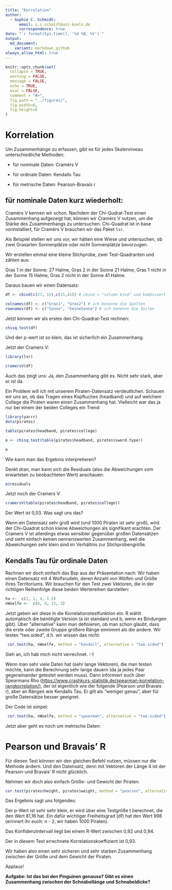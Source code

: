 ```yaml
---
title: "Korrelation"
author:
  - Sophie C. Schmidt:
      email: s.c.schmidt@uni-koeln.de
      correspondence: true
date: "`r format(Sys.time(), '%d %B, %Y')`"
output:
  md_document:
    variant: markdown_github
always_allow_html: true
---
```



```r
knitr::opts_chunk$set(
  collapse = TRUE,
  warning = FALSE,
  message = FALSE,
  echo = TRUE,
  eval = FALSE,
  comment = "#>",
  fig.path = "../figures/",
  fig.width=6, 
  fig.height=6
)
```



# Korrelation
Um Zusammenhänge zu erfassen, gibt es für jedes Skalenniveau unterschiedliche Methoden:

- für nominale Daten: Cramérs V

- für ordinale Daten: Kendalls Tau

- für metrische Daten: Pearson-Bravais r

## für nominale Daten kurz wiederholt:

Cramérs V kennen wir schon. Nachdem der Chi-Qudrat-Test einen Zusammenhang aufgezeigt hat, können wir Cramérs V nutzen, um die Stärke des Zusammenhangs zu untersuchen. Chi-Quadrat ist in base vorinstalliert, für Cramérs V brauchen wir das Paket `lsr`.

Als Beispiel stellen wir uns vor, wir hätten eine Wiese und untersuchen, ob zwei Grasarten Sonnenplätze oder nicht Sonnenplätze bevorzugen.

Wir erstellen einmal eine kleine Stichprobe, zwei Test-Quadranten und zählen aus: 

Gras 1 in der Sonne: 27 Halme, Gras 2 in der Sonne 21 Halme, Gras 1 nicht in der Sonne 15 Halme, Gras 2 nicht in der Sonne 41 Halme.

Daraus bauen wir einen Datensatz:
```r
df <- cbind(c(27, 15),c(21,41)) # cbind = "column bind" und kombiniert zwei Vektoren zu einem Datensatz

colnames(df) <- c("Gras1", "Gras2") # ich benenne die Spalten
rownames(df) <- c("Sonne", "keineSonne") # ich benenne die Zeilen

```
Jetzt können wir als erstes den Chi-Quadrat-Test rechnen:

```r
chisq.test(df)
```
Und der p-wert ist so klein, das ist sicherlich ein Zusammenhang.

Jetzt der Cramers V:

```r
library(lsr)

cramersV(df)
```

Auch das zeigt uns: Ja, den Zusammenhang gibt es. Nicht sehr stark, aber er ist da.

Ein Problem will ich mit unserem Piraten-Datensatz verdeutlichen. Schauen wir uns an, ob das Tragen eines Kopftuches (headband) und auf welchem College die Piraten waren einen Zusammenhang hat. Vielleicht war das ja nur bei einem der beiden Colleges ein Trend:

```r
library(yarrr)
data(pirates)

table(pirates$headband, pirates$college)

e <- chisq.test(table(pirates$headband, pirates$sword.type))

e
```


Wie kann man das Ergebnis interpretieren?

Denkt dran, man kann sich die Residuals (also die Abweichungen vom erwarteten zu beobachteten Wert) anschauen:

```r
e$residuals
```

Jetzt noch der Cramers V:

```r
cramersV(table(pirates$headband, pirates$college))

```

Der Wert ist 0,03. Was sagt uns das?

Wenn ein Datensatz sehr groß wird (und 1000 Piraten ist sehr groß), wird der Chi-Quadrat schon kleine Abweichungen als signifikant erachten. Der Cramers V ist allerdings etwas sensibler gegenüber großen Datensätzen und sieht einfach keinen nennenswerten Zusammenhang, weil die Abweichungen sehr klein sind im Verhältnis zur Stichprobengröße.


## Kendalls Tau für ordinale Daten

Rechnen wir doch einfach das Bsp aus der Präsentation nach: Wir haben einen Datensatz mit 4 Wolfsrudeln, deren Anzahl von Wölfen und Größe ihres Territoriums. Wir brauchen für den Test zwei Vektoren, die in der richtigen Reihenfolge diese beiden Wertereihen darstellen:

```r
ha <-  c(2, 1, 4, 1.5)
nWoelfe <-  c(6, 9, 15, 3)
```

Jetzt geben wir diese in die Korrelationstestfunktion ein. R wählt automatisch die benötigte Version (a ist standard und b, wenn es Bindungen gibt). Über "alternative" kann man definieren, ob man schon glaubt, dass die erste oder zweite Gruppe größere Ränge einnimmt als die andere. Wir testen "two.sided", d.h. wir wissen das nicht:

```r
 cor.test(ha, nWoelfe, method = "kendall", alternative = "two.sided")
```

Sieh an, ich hab mich nicht verrechnet. :-) 


Wenn man sehr viele Daten hat (sehr lange Vektoren), die man testen möchte, kann die Berechnung sehr lange dauern (da ja jedes Paar gegeneinander getestet werden muss). Dann informiert euch über Spearmans Rho (<https://www.crashkurs-statistik.de/spearman-korrelation-rangkorrelation/>), der ist eigentlich wie der folgende (Pearson und Bravais r), aber an Rängen wie Kendalls Tau. Er gilt als "weniger genau", aber für große Datensätze besser geeignet.

 Der Code ist simpel:
```r
 cor.test(ha, nWoelfe, method = "spearman", alternative = "two.sided")
```



Jetzt aber geht es noch um metrische Daten:

# Pearson und Bravais' R

Für diesen Test können wir den gleichen Befehl nutzen, müssen nur die Methode ändern. Und den Datensatz, denn mit Vektoren der Länge 4 ist der Pearson-und Bravais' R nicht glücklich.

Nehmen wir doch also einfach Größe- und Gewicht der Piraten:

```r
cor.test(pirates$height, pirates$weight, method = "pearson", alternative = "two.sided")
```

Das Ergebnis sagt uns folgendes:

Der p-Wert ist sehr sehr klein, er wird über eine Testgröße t berechnet, die den Wert 81,16 hat. Ein dafür wichtiger Freiheitsgrad (df) hat den Wert 998 (erinnert ihr euch: n - 2, wir haben 1000 Piraten).

Das Konfidenzintervall liegt bei einem R-Wert zwischen 0,92 und 0,94.

Der in diesem Test errechnete Korrelationskoeffizient ist 0,93.

Wir haben also einen sehr sicheren und sehr starken Zusammenhang zwischen der Größe und dem Gewicht der Piraten.

Applaus!

**Aufgabe: Ist das bei den Pinguinen genauso? Gibt es einen Zusammenhang zwischen der Schnabellänge und Schnabeldicke?**



